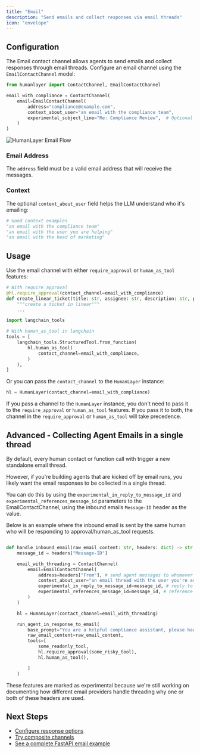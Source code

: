 ```yaml
---
title: "Email"
description: "Send emails and collect responses via email threads"
icon: "envelope"
---
```


## Configuration

The Email contact channel allows agents to send emails and collect responses through email threads.
Configure an email channel using the `EmailContactChannel` model:

```python
from humanlayer import ContactChannel, EmailContactChannel

email_with_compliance = ContactChannel(
    email=EmailContactChannel(
        address="compliance@example.com",
        context_about_user="an email with the compliance team",
        experimental_subject_line="Re: Compliance Review",  # Optional - custom subject line
    )
)
```

<Frame>
  <img
    src="/images/email-create-linear-ticket.png"
    alt="HumanLayer Email Flow"
  />
</Frame>

### Email Address

The `address` field must be a valid email address that will receive the messages.

### Context

The optional `context_about_user` field helps the LLM understand who it's emailing:

```python
# Good context examples
"an email with the compliance team"
"an email with the user you are helping"
"an email with the head of marketing"
```

## Usage

Use the email channel with either `require_approval` or `human_as_tool` features:

```python
# With require_approval
@hl.require_approval(contact_channel=email_with_compliance)
def create_linear_ticket(title: str, assignee: str, description: str, project: str, due_date: str) -> str:
    """create a ticket in linear"""
    ...

import langchain_tools

# With human_as_tool in langchain
tools = [
    langchain_tools.StructuredTool.from_function(
        hl.human_as_tool(
            contact_channel=email_with_compliance,
        )
    ),
]
```

Or you can pass the `contact_channel` to the `HumanLayer` instance:

```python
hl = HumanLayer(contact_channel=email_with_compliance)
```

If you pass a channel to the `HumanLayer` instance, you don't need to pass it to the `require_approval` or `human_as_tool` features.
If you pass it to both, the channel in the `require_approval` or `human_as_tool` will take precedence.

## Advanced - Collecting Agent Emails in a single thread

By default, every human contact or function call with trigger a new standalone email thread.

However, if you're building agents that are kicked off by email runs,
you likely want the email responses to be collected in a single thread.

You can do this by using the `experimental_in_reply_to_message_id` and `experimental_references_message_id` parameters
to the EmailContactChannel, using the inbound emails `Message-ID` header as the value.

Below is an example where the inbound email is sent by the same human who will be responding to approval/human_as_tool requests.

```python

def handle_inbound_email(raw_email_content: str, headers: dict) -> str:
    message_id = headers["Message-ID"]

    email_with_threading = ContactChannel(
        email=EmailContactChannel(
            address=headers["From"], # send agent messages to whomever initiated the email thread
            context_about_user="an email thread with the user you're assisting",
            experimental_in_reply_to_message_id=message_id, # reply to the inbound email
            experimental_references_message_id=message_id, # reference the inbound email
        )
    )

    hl = HumanLayer(contact_channel=email_with_threading)

    run_agent_in_response_to_email(
        base_prompt="You are a helpful compliance assistant, please handle this email",
        raw_email_content=raw_email_content,
        tools=[
            some_readonly_tool,
            hl.require_approval(some_risky_tool),
            hl.human_as_tool(),

        ]
    )

```

These features are marked as experimental because we're still working on documenting how different email providers handle threading
why one or both of these headers are used.

## Next Steps

- [Configure response options](/core/customize-response-options)
- [Try composite channels](/channels/composite-channels)
- [See a complete FastAPI email example](https://github.com/humanlayer/humanlayer/tree/main/examples/fastapi-email)
